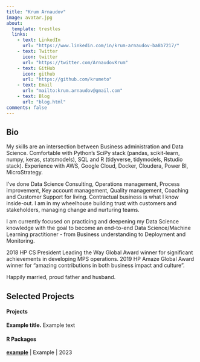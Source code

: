 ```yaml
---
title: "Krum Arnaudov"
image: avatar.jpg
about:
  template: trestles
  links:
    - text: LinkedIn
      url: "https://www.linkedin.com/in/krum-arnaudov-ba8b7217/"
    - text: Twitter
      icon: twitter
      url: "https://twitter.com/ArnaudovKrum"
    - text: GitHub
      icon: github
      url: "https://github.com/krumeto"
    - text: Email
      url: "mailto:krum.arnaudov@gmail.com"
    - text: Blog
      url: "blog.html"
comments: false
---
```

::: {.column-page}

## Bio

My skills are an intersection between Business administration and Data Science. 
Comfortable with Python's SciPy stack (pandas, scikit-learn, numpy, keras, statsmodels), SQL and R (tidyverse, tidymodels, Rstudio stack). Experience with AWS, Google Cloud, Docker, Cloudera, Power BI, MicroStrategy. 

I've done Data Science Consulting, Operations management, Process improvement, Key account management, Quality management, Coaching and Customer Support for living. Contractual business is what I know inside-out. I am in my wheelhouse building trust with customers and stakeholders, managing change and nurturing teams.

I am currently focused on practicing and deepening my Data Science knowledge with the goal to become an end-to-end Data Science/Machine Learning practitioner - from Business understanding to Deployment and Monitoring. 

2018 HP CS President Leading the Way Global Award winner for significant achievements in developing MPS operations.
2019 HP Amaze Global Award winner for "amazing contributions in both business impact and culture".

Happily married, proud father and husband.

<p></p>

## Selected Projects

#### Projects

**Example title.** Example text

#### R Packages

**[example](example)** | Example | 2023  

:::

<link rel="me" href="https://www.linkedin.com/in/krum-arnaudov-ba8b7217/">